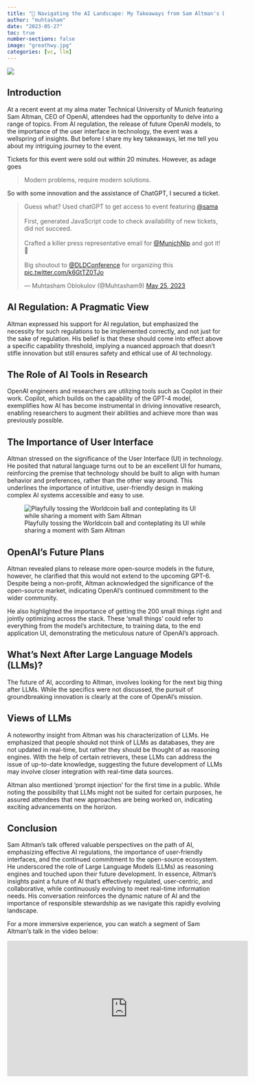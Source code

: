 ---
title: "🪩 Navigating the AI Landscape: My Takeaways from Sam Altman's Discussion"
author: "muhtasham"
date: "2023-05-27"
toc: true
number-sections: false
image: "greathwy.jpg"
categories: [vc, llm]
---

![](tum-dld.jpeg)

## Introduction
At a recent event at my alma mater Technical University of Munich featuring Sam Altman, CEO of OpenAI, attendees had the opportunity to delve into a range of topics. From AI regulation, the release of future OpenAI models, to the importance of the user interface in technology, the event was a wellspring of insights. But before I share my key takeaways, let me tell you about my intriguing journey to the event.

Tickets for this event were sold out within 20 minutes. However, as adage goes 

> Modern problems, require modern solutions. 

So with some innovation and the assistance of ChatGPT, I secured a ticket.

<div align="center">
<blockquote class="twitter-tweet"><p lang="en" dir="ltr">Guess what? Used chatGPT to get access to event featuring <a href="https://twitter.com/sama?ref_src=twsrc%5Etfw">@sama</a><br><br>First, generated JavaScript code to check availability of new tickets, did not succeed. <br><br>Crafted a killer press representative email for <a href="https://twitter.com/MunichNlp?ref_src=twsrc%5Etfw">@MunichNlp</a> and got it! 🎫<br><br>Big shoutout to <a href="https://twitter.com/DLDConference?ref_src=twsrc%5Etfw">@DLDConference</a> for organizing this <a href="https://t.co/k6GtTZ0TJo">pic.twitter.com/k6GtTZ0TJo</a></p>&mdash; Muhtasham Oblokulov (@Muhtasham9) <a href="https://twitter.com/Muhtasham9/status/1661773504226766862?ref_src=twsrc%5Etfw">May 25, 2023</a></blockquote> <script async src="https://platform.twitter.com/widgets.js" charset="utf-8"></script>
</div>

## AI Regulation: A Pragmatic View
Altman expressed his support for AI regulation, but emphasized the necessity for such regulations to be implemented correctly, and not just for the sake of regulation. His belief is that these should come into effect above a specific capability threshold, implying a nuanced approach that doesn't stifle innovation but still ensures safety and ethical use of AI technology.

## The Role of AI Tools in Research
OpenAI engineers and researchers are utilizing tools such as Copilot in their work. Copilot, which builds on the capability of the GPT-4 model, exemplifies how AI has become instrumental in driving innovative research, enabling researchers to augment their abilities and achieve more than was previously possible.

## The Importance of User Interface
Altman stressed on the significance of the User Interface (UI) in technology. He posited that natural language turns out to be an excellent UI for humans, reinforcing the premise that technology should be built to align with human behavior and preferences, rather than the other way around. This underlines the importance of intuitive, user-friendly design in making complex AI systems accessible and easy to use.

![Playfully tossing the Worldcoin ball and conteplating its UI while sharing a moment with Sam Altman](sama.jpg)

## OpenAI’s Future Plans
Altman revealed plans to release more open-source models in the future, however, he clarified that this would not extend to the upcoming GPT-6. Despite being a non-profit, Altman acknowledged the significance of the open-source market, indicating OpenAI’s continued commitment to the wider community.

He also highlighted the importance of getting the 200 small things right and jointly optimizing across the stack. These 'small things' could refer to everything from the model's architecture, to training data, to the end application UI, demonstrating the meticulous nature of OpenAI's approach.

## What’s Next After Large Language Models (LLMs)?
The future of AI, according to Altman, involves looking for the next big thing after LLMs. While the specifics were not discussed, the pursuit of groundbreaking innovation is clearly at the core of OpenAI’s mission.

## Views of LLMs
A noteworthy insight from Altman was his characterization of LLMs. He emphasized that people shoukd not think of LLMs as databases, they are not updated in real-time, but rather they should be thought of as reasoning engines. With the help of certain retrievers, these LLMs can address the issue of up-to-date knowledge, suggesting the future development of LLMs may involve closer integration with real-time data sources.

Altman also mentioned 'prompt injection' for the first time in a public. While noting the possibility that LLMs might not be suited for certain purposes, he assured attendees that new approaches are being worked on, indicating exciting advancements on the horizon.


## Conclusion 
Sam Altman's talk offered valuable perspectives on the path of AI, emphasizing effective AI regulations, the importance of user-friendly interfaces, and the continued commitment to the open-source ecosystem. He underscored the role of Large Language Models (LLMs) as reasoning engines and touched upon their future development. In essence, Altman’s insights paint a future of AI that's effectively regulated, user-centric, and collaborative, while continuously evolving to meet real-time information needs. His conversation reinforces the dynamic nature of AI and the importance of responsible stewardship as we navigate this rapidly evolving landscape.

For a more immersive experience, you can watch a segment of Sam Altman's talk in the video below:

<div align="center">
<iframe width="560" height="315" src="https://www.youtube.com/embed/uaQZIK9gvNo?start=810" title="OpenAI&#39;s Sam Altman at TUM" frameborder="0" allow="accelerometer; autoplay; clipboard-write; encrypted-media; gyroscope; picture-in-picture; web-share" allowfullscreen></iframe>
</div>
